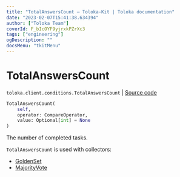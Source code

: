 ```yaml
---
title: "TotalAnswersCount — Toloka-Kit | Toloka documentation"
date: "2023-02-07T15:41:38.634394"
author: ["Toloka Team"]
coverId: F_bIcOYF9yjrxkPZrXc3
tags: ["engineering"]
ogDescription: ""
docsMenu: "tkitMenu"
---
```


# TotalAnswersCount
`toloka.client.conditions.TotalAnswersCount` | [Source code](https://github.com/Toloka/toloka-kit/blob/v1.1.3/src/client/conditions.py#L343)

```python
TotalAnswersCount(
    self,
    operator: CompareOperator,
    value: Optional[int] = None
)
```

The number of completed tasks.

`TotalAnswersCount` is used with collectors:
- [GoldenSet](/docs/toloka-kit/reference/toloka.client.collectors.GoldenSet)
- [MajorityVote](/docs/toloka-kit/reference/toloka.client.collectors.MajorityVote)
